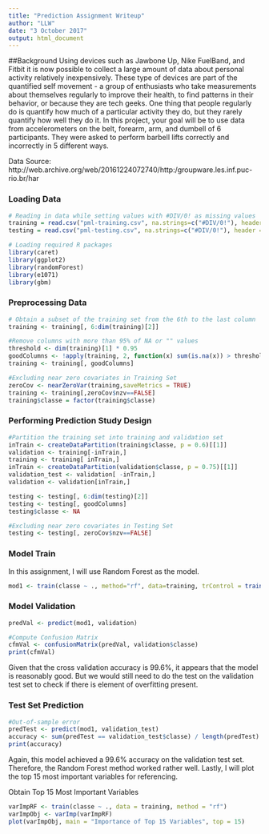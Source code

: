 ```yaml
---
title: "Prediction Assignment Writeup"
author: "LLW"
date: "3 October 2017"
output: html_document
---
```


##Background
Using devices such as Jawbone Up, Nike FuelBand, and Fitbit it is now possible to collect a large amount of data about personal activity relatively inexpensively. These type of devices are part of the quantified self movement - a group of enthusiasts who take measurements about themselves regularly to improve their health, to find patterns in their behavior, or because they are tech geeks. One thing that people regularly do is quantify how much of a particular activity they do, but they rarely quantify how well they do it. In this project, your goal will be to use data from accelerometers on the belt, forearm, arm, and dumbell of 6 participants. They were asked to perform barbell lifts correctly and incorrectly in 5 different ways. 

Data Source:
http://web.archive.org/web/20161224072740/http:/groupware.les.inf.puc-rio.br/har

### Loading Data

```r
# Reading in data while setting values with #DIV/0! as missing values
training = read.csv("pml-training.csv", na.strings=c("#DIV/0!"), header = TRUE)
testing = read.csv("pml-testing.csv", na.strings=c("#DIV/0!"), header = TRUE)

# Loading required R packages
library(caret)
library(ggplot2)
library(randomForest)
library(e1071)
library(gbm)
```

### Preprocessing Data

```r
# Obtain a subset of the training set from the 6th to the last column
training <- training[, 6:dim(training)[2]]

#Remove columns with more than 95% of NA or "" values
threshold <- dim(training)[1] * 0.95
goodColumns <- !apply(training, 2, function(x) sum(is.na(x)) > threshold  || sum(x=="") > threshold)
training <- training[, goodColumns]

#Excluding near zero covariates in Training Set
zeroCov <- nearZeroVar(training,saveMetrics = TRUE)
training <- training[,zeroCov$nzv==FALSE]
training$classe = factor(training$classe)
```

### Performing Prediction Study Design

```r
#Partition the training set into training and validation set
inTrain <- createDataPartition(training$classe, p = 0.6)[[1]]
validation <- training[-inTrain,]
training <- training[ inTrain,]
inTrain <- createDataPartition(validation$classe, p = 0.75)[[1]]
validation_test <- validation[ -inTrain,]
validation <- validation[inTrain,]

testing <- testing[, 6:dim(testing)[2]]
testing <- testing[, goodColumns]
testing$classe <- NA

#Excluding near zero covariates in Testing Set
testing <- testing[, zeroCov$nzv==FALSE]
```

### Model Train
In this assignment, I will use Random Forest as the model.

```r
mod1 <- train(classe ~ ., method="rf", data=training, trControl = trainControl (method="cv"),number=3)
```

### Model Validation

```r
predVal <- predict(mod1, validation)

#Compute Confusion Matrix
cfmVal <- confusionMatrix(predVal, validation$classe)
print(cfmVal)
```

Given that the cross validation accuracy is 99.6%, it appears that the model is reasonably good. But we would still need to do the test on the validation test set to check if there is element of overfitting present.

### Test Set Prediction

```r
#Out-of-sample error
predTest <- predict(mod1, validation_test)
accuracy <- sum(predTest == validation_test$classe) / length(predTest)
print(accuracy)
```

Again, this model achieved a 99.6% accuracy on the validation test set. Therefore, the Random Forest method worked rather well. Lastly, I will plot the top 15 most important variables for referencing.

Obtain Top 15 Most Important Variables

```r
varImpRF <- train(classe ~ ., data = training, method = "rf")
varImpObj <- varImp(varImpRF)
plot(varImpObj, main = "Importance of Top 15 Variables", top = 15)
```
